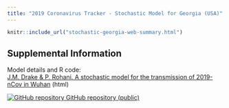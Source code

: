 ```yaml
---
title: "2019 Coronavirus Tracker - Stochastic Model for Georgia (USA)"
---
```

<p id="disclaimer"></p>
<div class="stochastic-page">

```r
knitr::include_url("stochastic-georgia-web-summary.html")
```
</div>

## Supplemental Information

<div class="container-frames">

<p>Model details and R code:<br>
  <a href="stochastic-model.html" target="_blank">
  J.M. Drake & P. Rohani. A stochastic model for the transmission of 2019-nCov in Wuhan</a> (html)
</p>

<!-- Preprint: [download]() -->

<p>
  <a href="https://github.com/CEIDatUGA/ncov-wuhan-stochastic-model" target="_blank">
    <img src="images/GitHub-Mark-64px.png" id="github-icon" alt="GitHub repository"/>
    GitHub repository (public)
  </a>
</p>

</div>
